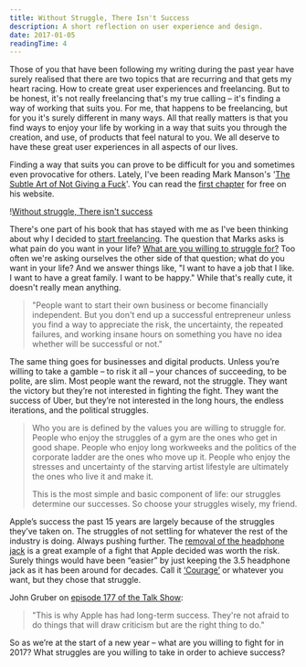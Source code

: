 ```yaml
---
title: Without Struggle, There Isn't Success
description: A short reflection on user experience and design.
date: 2017-01-05
readingTime: 4
---
```


Those of you that have been following my writing during the past year have surely realised that there are two topics that are recurring and that gets my heart racing. How to create great user experiences and freelancing. But to be honest, it's not really freelancing that's my true calling &#8211; it's finding a way of working that suits you. For me, that happens to be freelancing, but for you it's surely different in many ways. All that really matters is that you find ways to enjoy your life by working in a way that suits you through the creation, and use, of products that feel natural to you. We all deserve to have these great user experiences in all aspects of our lives.

Finding a way that suits you can prove to be difficult for you and sometimes even provocative for others. Lately, I've been reading Mark Manson's '<a href="https://www.amazon.com/Subtle-Art-Not-Giving-Counterintuitive/dp/0062457713/ref=as_li_ss_tl?ie=UTF8&#038;qid=1468352752&#038;sr=8-1-fkmr0&#038;keywords=subtle+art+of+not+giving+a+fuck&#038;linkCode=sl1&#038;tag=entsblo-20&#038;linkId=a81bfe2b59e0df18b29f6d08a6c2db00" target="_blank">The Subtle Art of Not Giving a Fuck</a>'. You can read the <a href="https://markmanson.net/not-giving-a-fuck" target="_blank">first chapter</a> for free on his website.

!<a href="/images/articles/tim_optimized.png">Without struggle, There isn't success</a>

There's one part of his book that has stayed with me as I've been thinking about why I decided to <a href="https://masteringfreelance.com" target="_blank">start freelancing</a>. The question that Marks asks is what pain do you want in your life? <a href="https://markmanson.net/question" target="_blank">What are you willing to struggle for?</a> Too often we're asking ourselves the other side of that question; what do you want in your life? And we answer things like, "I want to have a job that I like. I want to have a great family. I want to be happy." While that's really cute, it doesn't really mean anything.

> "People want to start their own business or become financially independent. But you don't end up a successful entrepreneur unless you find a way to appreciate the risk, the uncertainty, the repeated failures, and working insane hours on something you have no idea whether will be successful or not."

The same thing goes for businesses and digital products. Unless you’re willing to take a gamble &#8211; to risk it all &#8211; your chances of succeeding, to be polite, are slim. Most people want the reward, not the struggle. They want the victory but they’re not interested in fighting the fight. They want the success of Uber, but they’re not interested in the long hours, the endless iterations, and the political struggles.

> Who you are is defined by the values you are willing to struggle for. People who enjoy the struggles of a gym are the ones who get in good shape. People who enjoy long workweeks and the politics of the corporate ladder are the ones who move up it. People who enjoy the stresses and uncertainty of the starving artist lifestyle are ultimately the ones who live it and make it.
>
> This is the most simple and basic component of life: our struggles determine our successes. So choose your struggles wisely, my friend.

Apple’s success the past 15 years are largely because of the struggles they’ve taken on. The struggles of not settling for whatever the rest of the industry is doing. Always pushing further. The <a href="/apple/" target="_blank">removal of the headphone jack</a> is a great example of a fight that Apple decided was worth the risk. Surely things would have been “easier” by just keeping the 3.5 headphone jack as it has been around for decades. Call it <a href="http://www.theverge.com/2016/9/7/12838024/apple-iphone-7-plus-headphone-jack-removal-courage" target="_blank">‘Courage’</a> or whatever you want, but they chose that struggle.

John Gruber on <a href="http://daringfireball.net/thetalkshow/" target="_blank">episode 177 of the Talk Show</a>:

> "This is why Apple has had long-term success. They're not afraid to do things that will draw criticism but are the right thing to do."

So as we’re at the start of a new year &#8211; what are you willing to fight for in 2017? What struggles are you willing to take in order to achieve success?